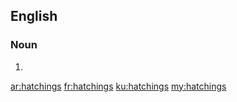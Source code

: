 ==English==

===Noun===
{{head|en}}

# {{plural of|hatching}}

[[ar:hatchings]]
[[fr:hatchings]]
[[ku:hatchings]]
[[my:hatchings]]